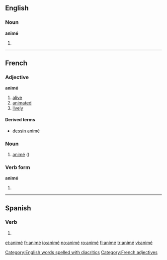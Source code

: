 ==English==

===Noun===
'''animé'''

# {{alternative spelling of|[[anime]]}}

[[Category:English words spelled with diacritics]]

----

==French==

===Adjective===
'''animé'''

# [[alive]]
# [[animated]]
# [[lively]]

====Derived terms====
* [[dessin animé]]

===Noun===
{{fr-noun|m}}

# [[#English|animé]] ({{alternative spelling of|anime|lang=French}})

===Verb form===
'''animé'''

# {{past participle of|lang=French|[[animer]]}}

[[Category:French adjectives]]

----

==Spanish==

===Verb===
{{es-verb-form|animar}}

# {{es-verb form of|ending=ar|mood=indicative|tense=preterite|pers=1|number=singular|[[animar]]}}

[[et:animé]]
[[fr:animé]]
[[io:animé]]
[[no:animé]]
[[ro:animé]]
[[fi:animé]]
[[tr:animé]]
[[vi:animé]]